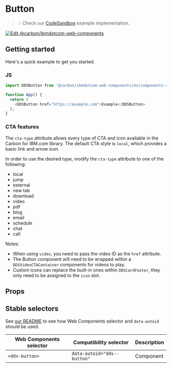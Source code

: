 
# Button

> 💡 Check our
> [CodeSandbox](https://githubbox.com/carbon-design-system/carbon-for-ibm-dotcom/tree/main/packages/web-components/examples/codesandbox/components-react/button)
> example implementation.

[![Edit @carbon/ibmdotcom-web-components](https://codesandbox.io/static/img/play-codesandbox.svg)](https://githubbox.com/carbon-design-system/carbon-for-ibm-dotcom/tree/main/packages/web-components/examples/codesandbox/components-react/button)

## Getting started

Here's a quick example to get you started.

### JS

```javascript
import DDSButton from '@carbon/ibmdotcom-web-components/es/components-react/button/index.js';

function App() {
  return (
    <DDSButton href="https://example.com">Example</DDSButton>
  );
}
```

### CTA features

The `cta-type` attribute allows every type of CTA and icon available in the Carbon for IBM.com library. 
The default CTA style is `local`, which provides a basic link and arrow icon.

In order to use the desired type, modify the `cta-type` attribute to one of the following:

* local
* jump
* external
* new tab
* download
* video
* pdf
* blog
* email
* schedule
* chat
* call

Notes: 
* When using `video`, you need to pass the video ID as the `href` attribute.
* The Button component will need to be wrapped within a `DDSVideoCTAContainer` components for videos to play.
* Custom icons can replace the built-in ones within `DDSCardFooter`, they only need to be assigned to the `icon` slot.


## Props

<Props of={PropTypesRef} />

## Stable selectors

See [our README](https://github.com/carbon-design-system/carbon-for-ibm-dotcom/tree/main/packages/web-components#stable-selectors-for-analytics-and-integratione2e-testing-in-web-components) to see how Web Components selector and `data-autoid` should be used.

| Web Components selector   | Compatibility selector                 | Description |
| ------------------------- | -------------------------------------- | ----------- |
| `<dds-button>`      | `data-autoid="dds--button"`      | Component   |

<Description markdown={contributing} />
